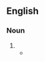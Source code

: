 ==English==

===Noun===
{{en-noun}}

# {{obsolete spelling of|fleet|lang=en}}
#* {{quote-book|year=1665|author=Samuel Pepys|title=Diary of Samuel Pepys, October 1665|chapter=|edition=|url=http://www.gutenberg.org/etext/4160
|passage=He did discourse to us of the Dutch '''fleete''' being abroad, eighty-five of them still, and are now at the Texell, he believes, in expectation of our Eastland ships coming home with masts and hempe, and our loaden Hambrough ships going to Hambrough. }}